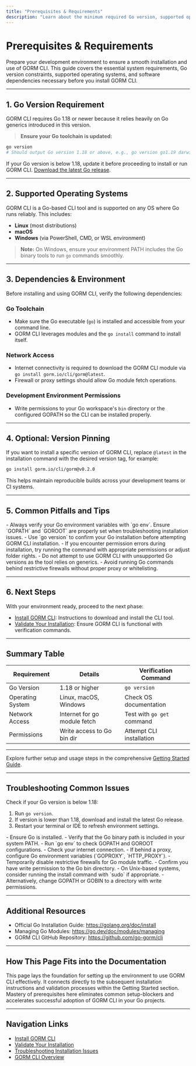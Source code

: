 ```yaml
---
title: "Prerequisites & Requirements"
description: "Learn about the minimum required Go version, supported operating systems, and dependencies you must have in place before installing GORM CLI. This ensures your development environment is ready for a successful experience."
---
```


# Prerequisites & Requirements

Prepare your development environment to ensure a smooth installation and use of GORM CLI. This guide covers the essential system requirements, Go version constraints, supported operating systems, and software dependencies necessary before you install GORM CLI.

---

## 1. Go Version Requirement

GORM CLI requires Go 1.18 or newer because it relies heavily on Go generics introduced in this version.

> **Ensure your Go toolchain is updated:**

```bash
go version
# Should output Go version 1.18 or above, e.g., go version go1.19 darwin/amd64
```

If your Go version is below 1.18, update it before proceeding to install or run GORM CLI. [Download the latest Go release](https://golang.org/dl/).

---

## 2. Supported Operating Systems

GORM CLI is a Go-based CLI tool and is supported on any OS where Go runs reliably. This includes:

- **Linux** (most distributions)
- **macOS**
- **Windows** (via PowerShell, CMD, or WSL environment)

> **Note:** On Windows, ensure your environment PATH includes the Go binary tools to run `go` commands smoothly.

---

## 3. Dependencies & Environment

Before installing and using GORM CLI, verify the following dependencies:

### Go Toolchain

- Make sure the Go executable (`go`) is installed and accessible from your command line.
- GORM CLI leverages modules and the `go install` command to install itself.

### Network Access

- Internet connectivity is required to download the GORM CLI module via `go install gorm.io/cli/gorm@latest`.
- Firewall or proxy settings should allow Go module fetch operations.

### Development Environment Permissions

- Write permissions to your Go workspace's `bin` directory or the configured GOPATH so the CLI can be installed properly.

---

## 4. Optional: Version Pinning

If you want to install a specific version of GORM CLI, replace `@latest` in the installation command with the desired version tag, for example:

```bash
go install gorm.io/cli/gorm@v0.2.0
```

This helps maintain reproducible builds across your development teams or CI systems.

---

## 5. Common Pitfalls and Tips

<Tip>
- Always verify your Go environment variables with `go env`. Ensure `GOPATH` and `GOROOT` are properly set when troubleshooting installation issues.
- Use `go version` to confirm your Go installation before attempting GORM CLI installation.
- If you encounter permission errors during installation, try running the command with appropriate permissions or adjust folder rights.
</Tip>

<Warning>
- Do not attempt to use GORM CLI with unsupported Go versions as the tool relies on generics.
- Avoid running Go commands behind restrictive firewalls without proper proxy or whitelisting.
</Warning>

---

## 6. Next Steps

With your environment ready, proceed to the next phase:

- [Install GORM CLI](./installation.md): Instructions to download and install the CLI tool.
- [Validate Your Installation](./validation.md): Ensure GORM CLI is functional with verification commands.

---

## Summary Table

| Requirement           | Details                     | Verification Command          |
| --------------------- | --------------------------- | ---------------------------- |
| Go Version            | 1.18 or higher              | `go version`                 |
| Operating System      | Linux, macOS, Windows       | Check OS documentation       |
| Network Access        | Internet for go module fetch| Test with `go get` command   |
| Permissions           | Write access to Go bin dir  | Attempt CLI installation     |

---

Explore further setup and usage steps in the comprehensive [Getting Started Guide](../getting-started/overview.md).


---

## Troubleshooting Common Issues

<AccordionGroup title="Troubleshooting Prerequisites and Environment Issues">
<Accordion title="Go Version Too Low">
Check if your Go version is below 1.18:

1. Run `go version`.
2. If version is lower than 1.18, download and install the latest Go release.
3. Restart your terminal or IDE to refresh environment settings.
</Accordion>
<Accordion title="Go Executable Not Found">
- Ensure Go is installed.
- Verify that the Go binary path is included in your system PATH.
- Run `go env` to check GOPATH and GOROOT configurations.
</Accordion>
<Accordion title="Network Issues Preventing Module Download">
- Check your internet connection.
- If behind a proxy, configure Go environment variables (`GOPROXY`, `HTTP_PROXY`).
- Temporarily disable restrictive firewalls for Go module traffic.
</Accordion>
<Accordion title="Permission Denied on Installation">
- Confirm you have write permission to the Go bin directory.
- On Unix-based systems, consider running the install command with `sudo` if appropriate.
- Alternatively, change GOPATH or GOBIN to a directory with write permissions.
</Accordion>
</AccordionGroup>

---

## Additional Resources

- Official Go Installation Guide: https://golang.org/doc/install
- Managing Go Modules: https://go.dev/doc/modules/managing
- GORM CLI GitHub Repository: https://github.com/go-gorm/cli



---

## How This Page Fits into the Documentation

This page lays the foundation for setting up the environment to use GORM CLI effectively. It connects directly to the subsequent installation instructions and validation processes within the Getting Started section. Mastery of prerequisites here eliminates common setup-blockers and accelerates successful adoption of GORM CLI in your Go projects.

---

## Navigation Links

- [Install GORM CLI](./installation.md)
- [Validate Your Installation](./validation.md)
- [Troubleshooting Installation Issues](./troubleshooting-install.md)
- [GORM CLI Overview](../../overview/introduction-and-core-value/what-is-gorm-cli.md)
